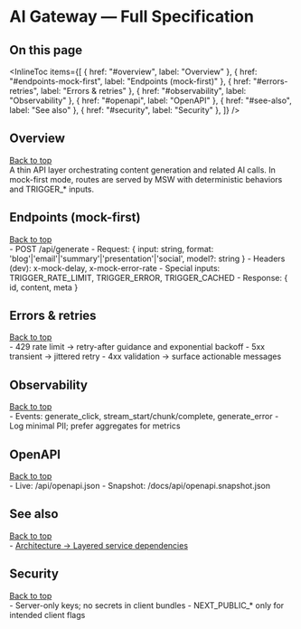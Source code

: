 

# AI Gateway — Full Specification

<a id="top"></a>

<Meta title="Specs/AI/AI Gateway — Full Specification" />

## On this page

<InlineToc
  items={[
    { href: "#overview", label: "Overview" },
    { href: "#endpoints-mock-first", label: "Endpoints (mock-first)" },
    { href: "#errors-retries", label: "Errors & retries" },
    { href: "#observability", label: "Observability" },
    { href: "#openapi", label: "OpenAPI" },
    { href: "#see-also", label: "See also" },
    { href: "#security", label: "Security" },
  ]}
/>

## Overview

<div style={{ textAlign: "right" }}>
  <a href="#top">Back to top</a>
</div>
A thin API layer orchestrating content generation and related AI calls. In mock-first mode, routes
are served by MSW with deterministic behaviors and TRIGGER_* inputs.

## Endpoints (mock-first)

<div style={{ textAlign:'right' }}><a href="#top">Back to top</a></div>
- POST /api/generate
  - Request: { input: string, format: 'blog'|'email'|'summary'|'presentation'|'social', model?: string }
  - Headers (dev): x-mock-delay, x-mock-error-rate
  - Special inputs: TRIGGER_RATE_LIMIT, TRIGGER_ERROR, TRIGGER_CACHED
  - Response: { id, content, meta }

## Errors & retries

<div style={{ textAlign: "right" }}>
  <a href="#top">Back to top</a>
</div>
- 429 rate limit → retry-after guidance and exponential backoff - 5xx transient → jittered retry -
4xx validation → surface actionable messages

## Observability

<div style={{ textAlign: "right" }}>
  <a href="#top">Back to top</a>
</div>
- Events: generate_click, stream_start/chunk/complete, generate_error - Log minimal PII; prefer
aggregates for metrics

## OpenAPI

<div style={{ textAlign: "right" }}>
  <a href="#top">Back to top</a>
</div>
- Live: /api/openapi.json - Snapshot: /docs/api/openapi.snapshot.json

## See also

<div style={{ textAlign: "right" }}>
  <a href="#top">Back to top</a>
</div>
-
<a href="?path=/docs/overview-architecture-system-map-dependencies-layered-view-data-model-extended-erd--docs#layered-service-dependencies">
  Architecture → Layered service dependencies
</a>

<LastUpdated file="src/stories/SpecsAIGateway.stories.mdx" />

## Security

<div style={{ textAlign: "right" }}>
  <a href="#top">Back to top</a>
</div>
- Server-only keys; no secrets in client bundles - NEXT_PUBLIC_* only for intended client flags
